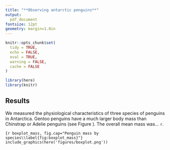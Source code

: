 ```yaml
---
title: "**Observing antarctic penguins**"
output:
  pdf_document
fontsize: 12pt
geometry: margin=1.0in
---
```


```r
knitr::opts_chunk$set(
  tidy = TRUE,
  echo = FALSE,
  eval = TRUE,
  warning = FALSE,
  cache = FALSE
)
```

```r
library(here)
library(knitr)
```

## Results

We measured the physiological characteristics of three species of penguins in Antarctica.
Gentoo penguins have a much larger body mass than Chinstrap or Adelie penguins (see Figure \ref{fig:boxplot_mass}).
The overall mean mass was... `r `.

```{r boxplot_mass, fig.cap="Penguin mass by species\\label{fig:boxplot_mass}"}
include_graphics(here('figures/boxplot.png'))
```


